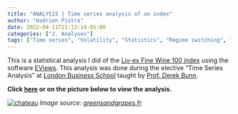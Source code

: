 ```yaml
---
title: "ANALYSIS | Time series analysis of an index"
author: "Hadrien Pistre"
date: 2022-04-11T21:13:14-05:00
categories: ["2. Analyses"]
tags: ["Time series", "Volatility", "Statistics", "Regime switching", "EViews"]
---
```


This is a statistical analysis I did of the <a href="https://www.liv-ex.com/news-insights/indices/" target="_blank">Liv-ex Fine Wine 100 index</a> using the software <a href="https://www.eviews.com/home.html" target="_blank">EViews</a>. This analysis was done during the elective "Time Series Analysis" at <a href="https://www.london.edu/" target="_blank">London Business School</a> taught by <a href="https://www.london.edu/faculty-and-research/faculty-profiles/b/bunn-dw" target="_blank">Prof. Derek Bunn</a>.

**Click <a href="https://hp-personal-website.com/time_series_liv_ex_benchmark.pdf" target="_blank">here</a> or on the picture below to view the analysis.**

[![chateau](https://hp-personal-website.com/chateau.jpg)](https://hp-personal-website.com/time_series_liv_ex_benchmark.pdf)
*Image source: <a href="https://greensandgrapes.fr" target="_blank">greensandgrapes.fr</a>*